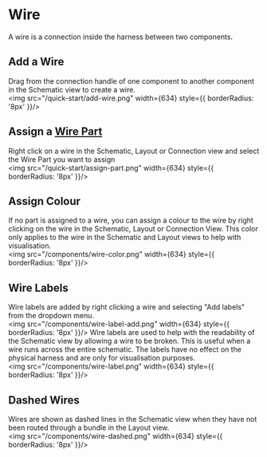 # Wire
A wire is a connection inside the harness between two components.
## Add a Wire
Drag from the connection handle of one component to another component in the Schematic view to create a wire.
<br />
<img src="/quick-start/add-wire.png" width={634} style={{ borderRadius: '8px' }}/>

## Assign a [Wire Part](/parts/part-wire)
Right click on a wire in the Schematic, Layout or Connection view and select the Wire Part you want to assign
<br />
<img src="/quick-start/assign-part.png" width={634} style={{ borderRadius: '8px' }}/>

## Assign Colour
If no part is assigned to a wire, you can assign a colour to the wire by right clicking on the wire in the Schematic, Layout or Connection View. This color only applies to the wire in the Schematic and Layout views to help with visualisation.
<br />
<img src="/components/wire-color.png" width={634} style={{ borderRadius: '8px' }}/>

## Wire Labels
Wire labels are added by right clicking a wire and selecting "Add labels" from the dropdown menu.
<br />
<img src="/components/wire-label-add.png" width={634} style={{ borderRadius: '8px' }}/>
Wire labels are used to help with the readability of the Schematic view by allowing a wire to be broken. This is useful when a wire runs across the entire schematic. The labels have no effect on the physical harness and are only for visualisation purposes.
<br />
<img src="/components/wire-label.png" width={634} style={{ borderRadius: '8px' }}/>

## Dashed Wires
Wires are shown as dashed lines in the Schematic view when they have not been routed through a bundle in the Layout view.
<br />
<img src="/components/wire-dashed.png" width={634} style={{ borderRadius: '8px' }}/>